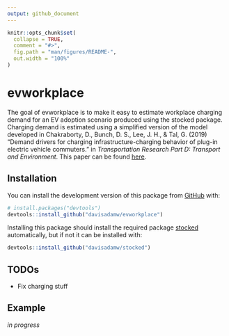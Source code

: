 ```yaml
---
output: github_document
---
```


<!-- README.md is generated from README.Rmd. Please edit that file -->

```r
knitr::opts_chunk$set(
  collapse = TRUE,
  comment = "#>",
  fig.path = "man/figures/README-",
  out.width = "100%"
)
```

# evworkplace

<!-- badges: start -->
<!-- badges: end -->

The goal of evworkplace is to make it easy to estimate workplace charging demand for an EV adoption scenario produced using the stocked package. Charging demand is estimated using a simplified version of the model developed in Chakraborty, D., Bunch, D. S., Lee, J. H., & Tal, G. (2019) "Demand drivers for charging infrastructure-charging behavior of plug-in electric vehicle commuters." in *Transportation Research Part D: Transport and Environment*. This paper can be found [here](http://www.sciencedirect.com/science/article/pii/S1361920919301919).

## Installation

You can install the development version of this package from [GitHub](https://github.com/) with:

``` r
# install.packages("devtools")
devtools::install_github("davisadamw/evworkplace")
```

Installing this package should install the required package [stocked](https://github.com/davisadamw/stocked) automatically, but if not it can be installed with:
``` r
devtools::install_github("davisadamw/stocked")
```

## TODOs
* Fix charging stuff

## Example

_in progress_

